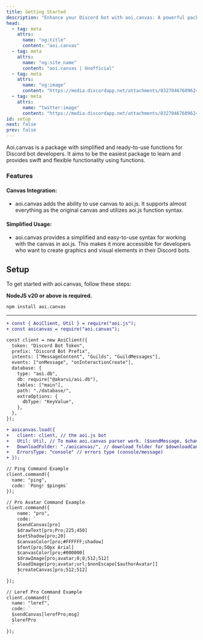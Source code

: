 ```yaml
---
title: Getting Started
description: "Enhance your Discord bot with aoi.canvas: A powerful package to bring canvas to your aoi.js projects!"
head:
  - tag: meta
    attrs:
      name: "og:title"
      content: "aoi.canvas"
  - tag: meta
    attrs:
      name: "og:site_name"
      content: "aoi.canvas | Unofficial"
  - tag: meta
    attrs:
      name: "og:image"
      content: "https://media.discordapp.net/attachments/832704676096245800/1149738393496989797/26_20230908190821.png"
  - tag: meta
    attrs:
      name: "twitter:image"
      content: "https://media.discordapp.net/attachments/832704676096245800/1149738393496989797/26_20230908190821.png"
id: setup
next: false
prev: false
---
```


Aoi.canvas is a package with simplified and ready-to-use functions for Discord bot developers. It aims to be the easiest package to learn and provides swift and flexible functionality using functions.

### Features

#### Canvas Integration:

- aoi.canvas adds the ability to use canvas to aoi.js. It supports almost everything as the original canvas and utilizes aoi.js function syntax.

#### Simplified Usage:

- aoi.canvas provides a simplified and easy-to-use syntax for working with the canvas in aoi.js. This makes it more accessible for developers who want to create graphics and visual elements in their Discord bots.

## Setup

To get started with aoi.canvas, follow these steps:

**NodeJS v20 or above is required.**

```bash
npm install aoi.canvas
```

---

```diff lang="js" title="index.js"
+ const { AoiClient, Util } = require("aoi.js");
+ const aoicanvas = require("aoi.canvas");

const client = new AoiClient({
  token: "Discord Bot Token",
  prefix: "Discord Bot Prefix",
  intents: ["MessageContent", "Guilds", "GuildMessages"],
  events: ["onMessage", "onInteractionCreate"],
  database: {
    type: "aoi.db",
    db: require("@akarui/aoi.db"),
    tables: ["main"],
    path: "./database/",
    extraOptions: {
      dbType: "KeyValue",
    },
  },
});

+ aoicanvas.load({
+   client: client, // the aoi.js bot
+   Util: Util, // To make aoi.canvas parser work. ($sendMessage, $channelSendMessage, $interactionReply, etc)
+   DownloadFolder: "./aoicanvas/", // download folder for $downloadCanvas and $downloadGIF
+   ErrorsType: "console" // errors type (console/message)
+ });

// Ping Command Example
client.command({
  name: "ping",
  code: `Pong! $pingms`
});

// Pro Avatar Command Example
client.command({
    name: "pro",
    code: `
    $sendCanvas[pro]
    $drawText[pro;Pro;225;450]
    $setShadow[pro;20]
    $canvasColor[pro;#FFFFFF;shadow]
    $font[pro;50px Arial]
    $canvasColor[pro;#000000]
    $drawImage[pro;avatar;0;0;512;512]
    $loadImage[pro;avatar;url;$nonEscape[$authorAvatar]]
    $createCanvas[pro;512;512]
    `
});

// Leref Pro Command Example
client.command({
  name: "leref",
  code: `
  $sendCanvas[lerefPro;msg]
  $lerefPro
  `
});
```